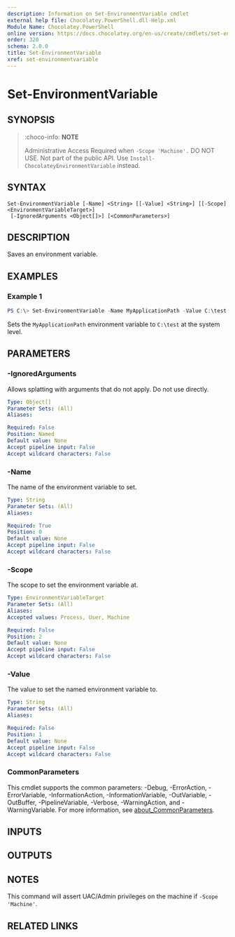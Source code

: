 ```yaml
---
description: Information on Set-EnvironmentVariable cmdlet
external help file: Chocolatey.PowerShell.dll-Help.xml
Module Name: Chocolatey.PowerShell
online version: https://docs.chocolatey.org/en-us/create/cmdlets/set-environmentvariable
order: 320
schema: 2.0.0
title: Set-EnvironmentVariable
xref: set-environmentvariable
---
```


# Set-EnvironmentVariable

## SYNOPSIS
> :choco-info: **NOTE**
>
> Administrative Access Required when `-Scope 'Machine'.`
DO NOT USE. Not part of the public API. Use `Install-ChocolateyEnvironmentVariable` instead.

## SYNTAX

```
Set-EnvironmentVariable [-Name] <String> [[-Value] <String>] [[-Scope] <EnvironmentVariableTarget>]
 [-IgnoredArguments <Object[]>] [<CommonParameters>]
```

## DESCRIPTION
Saves an environment variable.

## EXAMPLES

### Example 1
```powershell
PS C:\> Set-EnvironmentVariable -Name MyApplicationPath -Value C:\test -Scope Machine
```

Sets the `MyApplicationPath` environment variable to `C:\test` at the system level.

## PARAMETERS

### -IgnoredArguments
Allows splatting with arguments that do not apply. Do not use directly.

```yaml
Type: Object[]
Parameter Sets: (All)
Aliases:

Required: False
Position: Named
Default value: None
Accept pipeline input: False
Accept wildcard characters: False
```

### -Name
The name of the environment variable to set.

```yaml
Type: String
Parameter Sets: (All)
Aliases:

Required: True
Position: 0
Default value: None
Accept pipeline input: False
Accept wildcard characters: False
```

### -Scope
The scope to set the environment variable at.

```yaml
Type: EnvironmentVariableTarget
Parameter Sets: (All)
Aliases:
Accepted values: Process, User, Machine

Required: False
Position: 2
Default value: None
Accept pipeline input: False
Accept wildcard characters: False
```

### -Value
The value to set the named environment variable to.

```yaml
Type: String
Parameter Sets: (All)
Aliases:

Required: False
Position: 1
Default value: None
Accept pipeline input: False
Accept wildcard characters: False
```

### CommonParameters
This cmdlet supports the common parameters: -Debug, -ErrorAction, -ErrorVariable, -InformationAction, -InformationVariable, -OutVariable, -OutBuffer, -PipelineVariable, -Verbose, -WarningAction, and -WarningVariable. For more information, see [about_CommonParameters](http://go.microsoft.com/fwlink/?LinkID=113216).

## INPUTS

## OUTPUTS

## NOTES
This command will assert UAC/Admin privileges on the machine if
`-Scope 'Machine'`.

## RELATED LINKS

<Xref title="Install-ChocolateyEnvironmentVariable" value="install-chocolateyenvironmentvariable" classes="mb-3 d-block" />

<Xref title="Uninstall-ChocolateyEnvironmentVariable" value="uninstall-chocolateyenvironmentvariable" classes="mb-3 d-block" />

<Xref title="Install-ChocolateyPath" value="install-chocolateypath" classes="mb-3 d-block" />

<Xref title="Get-EnvironmentVariableNames" value="get-environmentvariablenames" classes="mb-3 d-block" />

<Xref title="Cmdlet Reference" value="powershell-cmdlet-reference" classes="mb-3 d-block" />

<Xref title="Function Reference" value="powershell-reference" classes="d-block" />
